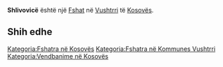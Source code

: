 {{Fshat në Kosovës
 | Emri                = Shlivovicë
| sqi_N_name = Shlivovicë
| sqi_N_FULL_NAME_RO = Shlivovicë
| sqi_N_FULL_NAME_ND_RO = Shlivovice
| sqi_N_SORT_NAME_RG = SHLIVOVICE
| sqi_N_FULL_NAME_RG = Shlivovicë
| sqi_N_FULL_NAME_ND_RG = Shlivovice
| srp_N_name = Šljivovica
| srp_N_FULL_NAME_RO = Šljivovica
| srp_N_FULL_NAME_ND_RO = Sljivovica
| srp_N_SORT_NAME_RG = SLJIVOVICA
| srp_N_FULL_NAME_RG = Šljivovica
| srp_N_FULL_NAME_ND_RG = Sljivovica
| srp_NS_name = Шљивовица
| srp_NS_FULL_NAME_RO = Шљивовица
| srp_NS_FULL_NAME_ND_RO = Шљивовица
| srp_NS_SORT_NAME_RG = ШЉИВОВИЦА
| srp_NS_FULL_NAME_RG = Шљивовица
| srp_NS_FULL_NAME_ND_RG = Шљивовица
| srp_V_name = Šlivovica
| srp_V_FULL_NAME_RO = Šlivovica
| srp_V_FULL_NAME_ND_RO = Slivovica
| srp_V_SORT_NAME_RG = SLIVOVICA
| srp_V_FULL_NAME_RG = Šlivovica
| srp_V_FULL_NAME_ND_RG = Slivovica

 | Emri (Rasa dhanore) = 
 | Figura              = 
 | Shteti              = Kosovo
 | Komuna              = Vushtrri
 | Kodi postar         = 
 | Sipërfaqja          = 

 | Popullsia           = 

 | Regj. i popullsisë  = 
 | Dend. e popullsisë  = 
 | Faqja zyrtare       = 
 <!--- Koordinatat ----> 
 | Gjerësia            = 42.889614
 | Gjatësia            = 20.994896
 | Lartësia            = 
}}
'''Shlivovicë''' është një [[Fshat]] në [[Vushtrri]] të [[Kosovës]].

<!-- == Gjeografia == -->
<!-- == Historia == -->
<!-- == Demografia == -->
== Shih edhe ==
{{Komuna Vushtrri}}
{{Kosovo-Administrata-Cung}}

[[Kategoria:Fshatra në Kosovës]]
[[Kategoria:Fshatra në Kommunes Vushtrri]]
[[Kategoria:Vendbanime në Kosovës]]